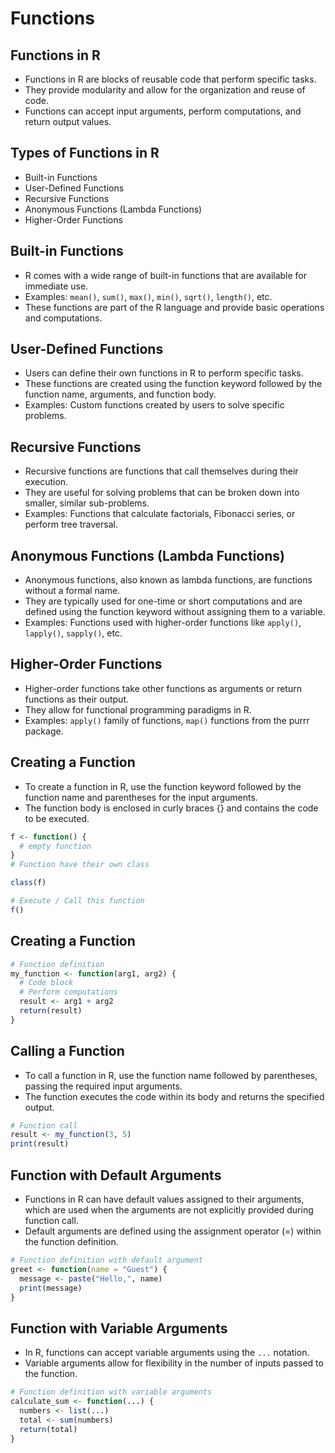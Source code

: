 # Functions 

## Functions in R

- Functions in R are blocks of reusable code that perform specific tasks.
- They provide modularity and allow for the organization and reuse of code.
- Functions can accept input arguments, perform computations, and return output values.

## Types of Functions in R 
- Built-in Functions
- User-Defined Functions
- Recursive Functions
- Anonymous Functions (Lambda Functions)
- Higher-Order Functions

## Built-in Functions
- R comes with a wide range of built-in functions that are available for immediate use.
- Examples: `mean()`, `sum()`, `max()`, `min()`, `sqrt()`, `length()`, etc.
- These functions are part of the R language and provide basic operations and computations.

## User-Defined Functions
- Users can define their own functions in R to perform specific tasks.
- These functions are created using the function keyword followed by the function name, arguments, and function body.
- Examples: Custom functions created by users to solve specific problems.

## Recursive Functions
- Recursive functions are functions that call themselves during their execution.
- They are useful for solving problems that can be broken down into smaller, similar sub-problems.
- Examples: Functions that calculate factorials, Fibonacci series, or perform tree traversal.

## Anonymous Functions (Lambda Functions)
- Anonymous functions, also known as lambda functions, are functions without a formal name.
- They are typically used for one-time or short computations and are defined using the function keyword without assigning them to a variable.
- Examples: Functions used with higher-order functions like `apply()`, `lapply()`, `sapply()`, etc.

## Higher-Order Functions
- Higher-order functions take other functions as arguments or return functions as their output.
- They allow for functional programming paradigms in R.
- Examples: `apply()` family of functions, `map()` functions from the purrr package.

## Creating a Function
- To create a function in R, use the function keyword followed by the function name and parentheses for the input arguments.
- The function body is enclosed in curly braces {} and contains the code to be executed.

```r
f <- function() {
  # empty function
}
# Function have their own class 

class(f) 

# Execute / Call this function
f()
```

## Creating a Function

```r
# Function definition
my_function <- function(arg1, arg2) {
  # Code block
  # Perform computations
  result <- arg1 + arg2
  return(result)
}
```

## Calling a Function
- To call a function in R, use the function name followed by parentheses, passing the required input arguments.
- The function executes the code within its body and returns the specified output.

```r
# Function call
result <- my_function(3, 5)
print(result)
```

## Function with Default Arguments
- Functions in R can have default values assigned to their arguments, which are used when the arguments are not explicitly provided during function call.
- Default arguments are defined using the assignment operator (=) within the function definition.

```r
# Function definition with default argument
greet <- function(name = "Guest") {
  message <- paste("Hello,", name)
  print(message)
}
```

## Function with Variable Arguments
- In R, functions can accept variable arguments using the `...` notation.
- Variable arguments allow for flexibility in the number of inputs passed to the function.

```r
# Function definition with variable arguments
calculate_sum <- function(...) {
  numbers <- list(...)
  total <- sum(numbers)
  return(total)
}
```

